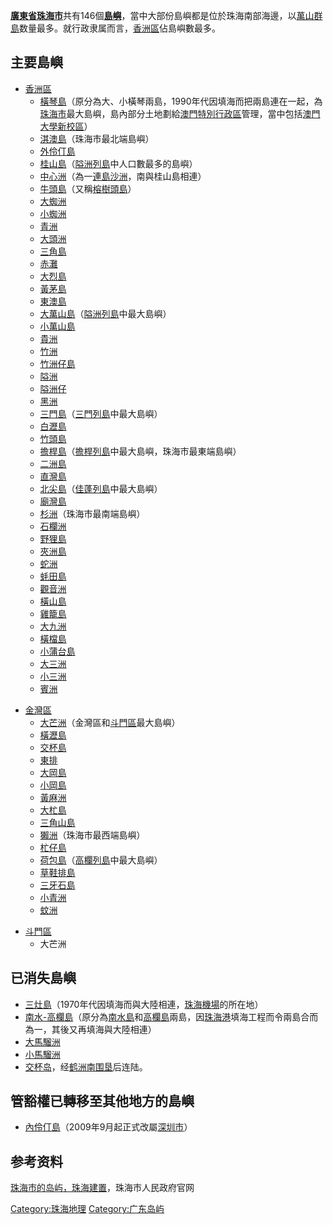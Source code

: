 '''[[廣東省|廣東省]][[珠海市|珠海市]]'''共有146個'''[[島嶼|島嶼]]'''，當中大部份島嶼都是位於珠海南部海邊，以[[萬山群島|萬山群島]]数量最多。就行政隶属而言，[[香洲區|香洲區]]佔島嶼數最多。

==主要島嶼==
*[[香洲區|香洲區]]
**[[橫琴島|橫琴島]]（原分為大、小橫琴兩島，1990年代因填海而把兩島連在一起，為[[珠海市|珠海市]]最大島嶼，島內部分土地劃給[[澳門特別行政區|澳門特別行政區]]管理，當中包括[[澳門大學新校區|澳門大學新校區]]）
**[[淇澳島|淇澳島]]（珠海市最北端島嶼）
**[[外伶仃島|外伶仃島]]
**[[桂山島|桂山島]]（[[隘洲列島|隘洲列島]]中人口數最多的島嶼）
**[[中心洲|中心洲]]（為一[[連島沙洲|連島沙洲]]，南與桂山島相連）
**[[牛頭島|牛頭島]]（又稱[[榕樹頭島|榕樹頭島]]）
**[[大蜘洲|大蜘洲]]
**[[小蜘洲|小蜘洲]]
**[[青洲|青洲]]
**[[大頭洲|大頭洲]]
**[[三角島|三角島]]
**[[赤灘|赤灘]]
**[[大烈島|大烈島]]
**[[黃茅島|黃茅島]]
**[[東澳島|東澳島]]
**[[大萬山島|大萬山島]]（[[隘洲列島|隘洲列島]]中最大島嶼）
**[[小萬山島|小萬山島]]
**[[貴洲|貴洲]]
**[[竹洲|竹洲]]
**[[竹洲仔島|竹洲仔島]]
**[[隘洲|隘洲]]
**[[隘洲仔|隘洲仔]]
**[[黑洲|黑洲]]
**[[三門島|三門島]]（[[三門列島|三門列島]]中最大島嶼）
**[[白瀝島|白瀝島]]
**[[竹頭島|竹頭島]]
**[[擔桿島|擔桿島]]（[[擔桿列島|擔桿列島]]中最大島嶼，珠海市最東端島嶼）
**[[二洲島|二洲島]]
**[[直灣島|直灣島]]
**[[北尖島|北尖島]]（[[佳蓬列島|佳蓬列島]]中最大島嶼）
**[[廟灣島|廟灣島]]
**[[杉洲|杉洲]]（珠海市最南端島嶼）
**[[石欄洲|石欄洲]]
**[[野狸島|野狸島]]
**[[夾洲島|夾洲島]]
**[[蛇洲|蛇洲]]
**[[蚝田島|蚝田島]]
**[[觀音洲|觀音洲]]
**[[橫山島|橫山島]]
**[[雞籠島|雞籠島]]
**[[大九洲|大九洲]]
**[[橫檔島|橫檔島]]
**[[小蒲台島|小蒲台島]]
**[[大三洲|大三洲]]
**[[小三洲|小三洲]]
**[[賓洲|賓洲]]

*[[金灣區|金灣區]]
**[[大芒洲|大芒洲]]（金灣區和[[斗門區|斗門區]]最大島嶼）
**[[橫瀝島|橫瀝島]]
**[[交杯島|交杯島]]
**[[東排|東排]]
**[[大岡島|大岡島]]
**[[小岡島|小岡島]]
**[[黃麻洲|黃麻洲]]
**[[大杧島|大杧島]]
**[[三角山島|三角山島]]
**[[獺洲|獺洲]]（珠海市最西端島嶼）
**[[杧仔島|杧仔島]]
**[[荷包島|荷包島]]（[[高欄列島|高欄列島]]中最大島嶼）
**[[草鞋排島|草鞋排島]]
**[[三牙石島|三牙石島]]
**[[小青洲|小青洲]]
**[[蚊洲|蚊洲]]

*[[斗門區|斗門區]]
**大芒洲

==已消失島嶼==
*[[三灶島|三灶島]]（1970年代因填海而與大陸相連，[[珠海機場|珠海機場]]的所在地）
*[[南水-高欄島|南水-高欄島]]（原分為[[南水島|南水島]]和[[高欄島|高欄島]]兩島，因[[珠海港|珠海港]]填海工程而令兩島合而為一，其後又再填海與大陸相連）
*[[大馬騮洲|大馬騮洲]]
*[[小馬騮洲|小馬騮洲]]
*[[交杯岛|交杯岛]]，经[[鹤洲南围垦|鹤洲南围垦]]后连陆。

==管豁權已轉移至其他地方的島嶼==
*[[內伶仃島|內伶仃島]]（2009年9月起正式改屬[[深圳市|深圳市]]）

==参考资料==
[https://web.archive.org/web/20150513140536/http://www.zhuhai.gov.cn/yjzh/mlzh/lsyg/zhjz/ 珠海市的岛屿，珠海建置]，珠海市人民政府官网

[[Category:珠海地理|Category:珠海地理]]
[[Category:广东岛屿|Category:广东岛屿]]